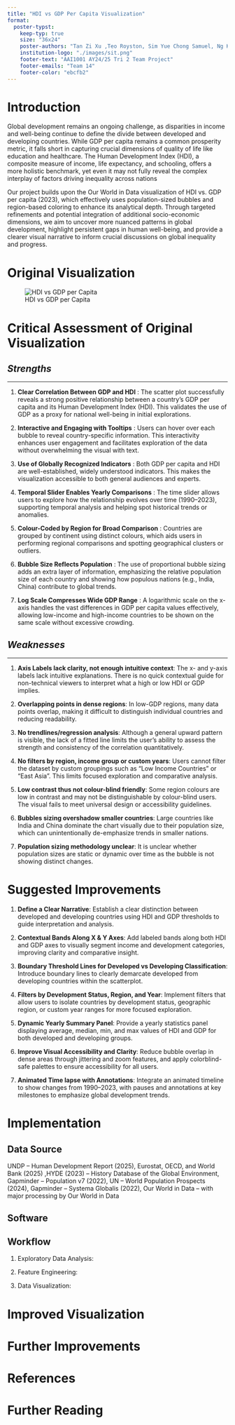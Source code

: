 ```yaml
---
title: "HDI vs GDP Per Capita Visualization"
format:
  poster-typst:
    keep-typ: true
    size: "36x24"
    poster-authors: "Tan Zi Xu ,Teo Royston, Sim Yue Chong Samuel, Ng Kay Cheng, Ramasubramanian Srinithi"
    institution-logo: "./images/sit.png"
    footer-text: "AAI1001 AY24/25 Tri 2 Team Project"
    footer-emails: "Team 14"
    footer-color: "ebcfb2"
---
```


# Introduction

Global development remains an ongoing challenge, as disparities in income and well-being continue to define the divide between developed and developing countries. While GDP per capita remains a common prosperity metric, it falls short in capturing crucial dimensions of quality of life like education and healthcare. The Human Development Index (HDI), a composite measure of income, life expectancy, and schooling, offers a more holistic benchmark, yet even it may not fully reveal the complex interplay of factors driving inequality across nations

Our project builds upon the Our World in Data visualization of HDI vs. GDP per capita (2023), which effectively uses population-sized bubbles and region-based coloring to enhance its analytical depth. Through targeted refinements and potential integration of additional socio-economic dimensions, we aim to uncover more nuanced patterns in global development, highlight persistent gaps in human well-being, and provide a clearer visual narrative to inform crucial discussions on global inequality and progress.


# Original Visualization

![HDI vs GDP per Capita](images/visualisation.png)


# Critical Assessment of Original Visualization

## *Strengths*
***
1. **Clear Correlation Between GDP and HDI** : The scatter plot successfully reveals a strong positive relationship between a country's GDP per capita and its Human Development Index (HDI). This validates the use of GDP as a proxy for national well-being in initial explorations.

2. **Interactive and Engaging with Tooltips** : Users can hover over each bubble to reveal country-specific information. This interactivity enhances user engagement and facilitates exploration of the data without overwhelming the visual with text.

3. **Use of Globally Recognized Indicators** : Both GDP per capita and HDI are well-established, widely understood indicators. This makes the visualization accessible to both general audiences and experts.

4. **Temporal Slider Enables Yearly Comparisons** : The time slider allows users to explore how the relationship evolves over time (1990–2023), supporting temporal analysis and helping spot historical trends or anomalies.

5. **Colour-Coded by Region for Broad Comparison** : Countries are grouped by continent using distinct colours, which aids users in performing regional comparisons and spotting geographical clusters or outliers.

6. **Bubble Size Reflects Population** : The use of proportional bubble sizing adds an extra layer of information, emphasizing the relative population size of each country and showing how populous nations (e.g., India, China) contribute to global trends.

7. **Log Scale Compresses Wide GDP Range** : A logarithmic scale on the x-axis handles the vast differences in GDP per capita values effectively, allowing low-income and high-income countries to be shown on the same scale without excessive crowding.


## *Weaknesses*
***
1. **Axis Labels lack clarity, not enough intuitive context**: The x- and y-axis labels lack intuitive explanations. There is no quick contextual guide for non-technical viewers to interpret what a high or low HDI or GDP implies.

2. **Overlapping points in dense regions**: In low-GDP regions, many data points overlap, making it difficult to distinguish individual countries and reducing readability.

3. **No trendlines/regression analysis**: Although a general upward pattern is visible, the lack of a fitted line limits the user’s ability to assess the strength and consistency of the correlation quantitatively.

4. **No filters by region, income group or custom years**: Users cannot filter the dataset by custom groupings such as “Low Income Countries” or “East Asia”. This limits focused exploration and comparative analysis.

5. **Low contrast thus not colour-blind friendly**: Some region colours are low in contrast and may not be distinguishable by colour-blind users. The visual fails to meet universal design or accessibility guidelines.

6. **Bubbles sizing overshadow smaller countries**: Large countries like India and China dominate the chart visually due to their population size, which can unintentionally de-emphasize trends in smaller nations.

7. **Population sizing methodology unclear**: It is unclear whether population sizes are static or dynamic over time as the bubble is not showing distinct changes.  


# Suggested Improvements

1. **Define a Clear Narrative**:
Establish a clear distinction between developed and developing countries using HDI and GDP thresholds to guide interpretation and analysis.

2. **Contextual Bands Along X & Y Axes**:
Add labeled bands along both HDI and GDP axes to visually segment income and development categories, improving clarity and comparative insight.

3. **Boundary Threshold Lines for Developed vs Developing Classification**:
Introduce boundary lines to clearly demarcate developed from developing countries within the scatterplot.

4. **Filters by Development Status, Region, and Year**:
Implement filters that allow users to isolate countries by development status, geographic region, or custom year ranges for more focused exploration.

5. **Dynamic Yearly Summary Panel**:
Provide a yearly statistics panel displaying average, median, min, and max values of HDI and GDP for both developed and developing groups.

6. **Improve Visual Accessibility and Clarity**:
Reduce bubble overlap in dense areas through jittering and zoom features, and apply colorblind-safe palettes to ensure accessibility for all users.

7. **Animated Time lapse with Annotations**:
Integrate an animated timeline to show changes from 1990–2023, with pauses and annotations at key milestones to emphasize global development trends.



# Implementation

## Data Source
UNDP – Human Development Report (2025), Eurostat, OECD, and World Bank (2025) ,HYDE (2023) – History Database of the Global Environment, Gapminder – Population v7 (2022), UN – World Population Prospects (2024), Gapminder – Systema Globalis (2022), Our World in Data – with major processing by Our World in Data

## Software 

## Workflow 

1) Exploratory Data Analysis:


2) Feature Engineering:

3) Data Visualization:


# Improved Visualization



# Further Improvements



# References




# Further Reading 

